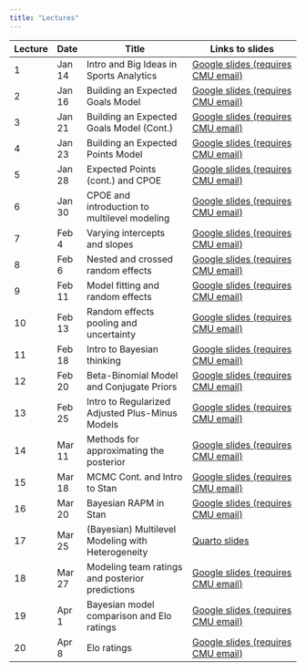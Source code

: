 ```yaml
---
title: "Lectures"
---
```


| Lecture   | Date    | Title                                | Links to slides                              |
|-----------|---------|--------------------------------------|----------------------------------------|
| 1         | Jan 14  | Intro and Big Ideas in Sports Analytics | [Google slides (requires CMU email)](https://docs.google.com/presentation/d/11E6WuPEUj_knejOPa79LmPn5VVd0daxDs9WpFtYH_po/edit?usp=sharing)        |
| 2         | Jan 16  | Building an Expected Goals Model | [Google slides (requires CMU email)](https://docs.google.com/presentation/d/161QTz_uja0G-DiFy6FwIuODhZWBJ1EjmBrknCFheX1k/edit?usp=sharing)        |
| 3         | Jan 21  | Building an Expected Goals Model (Cont.) | [Google slides (requires CMU email)](https://docs.google.com/presentation/d/1vk8DwGvKSV_Ln8-lUmDSiij8EczrrDBzW3xEGIrvChI/edit?usp=sharing)        |
| 4         | Jan 23  | Building an Expected Points Model | [Google slides (requires CMU email)](https://docs.google.com/presentation/d/1iABRMbNXHKkstzU_fHEMexllLkeS2QedAgwouh7IsQQ/edit?usp=sharing)        |
| 5         | Jan 28  | Expected Points (cont.) and CPOE | [Google slides (requires CMU email)](https://docs.google.com/presentation/d/15CRgNs4CQLRGB_QGjNxlWAMKm-QeaZ9D2c0wsed5_FA/edit?usp=sharing)        |
| 6         | Jan 30  | CPOE and introduction to multilevel modeling | [Google slides (requires CMU email)](https://docs.google.com/presentation/d/1o6KkFjaMnM8UDEhwctfC6GYX1BLE_-clHpCVCSJJysk/edit?usp=sharing)        |
| 7         | Feb 4  | Varying intercepts and slopes | [Google slides (requires CMU email)](https://docs.google.com/presentation/d/1nEvsahM5x0vGYFaBs8_OLvhxe4LvrIVdIn7oJ1HCtHQ/edit?usp=sharing)        |
| 8         | Feb 6  | Nested and crossed random effects | [Google slides (requires CMU email)](https://docs.google.com/presentation/d/156Twdfz9Q1vuyeisS_HseqwChmJeZv_wvAhfqBDzz_E/edit?usp=sharing)        |
| 9         | Feb 11  | Model fitting and random effects | [Google slides (requires CMU email)](https://docs.google.com/presentation/d/17CjAnLI6XoIGZUvQ23kbRkLuf8AyNK3A8mKZNAaFzd0/edit?usp=sharing)        |
| 10        | Feb 13  | Random effects pooling and uncertainty | [Google slides (requires CMU email)](https://docs.google.com/presentation/d/1TWo74cCBujGRnwuCNS2eKyCc07LU_gDNYTb9b9UpA3o/edit?usp=sharing)        |
| 11        | Feb 18  | Intro to Bayesian thinking | [Google slides (requires CMU email)](https://docs.google.com/presentation/d/1PItDAxqKlMWNxTjCLY8OoXBDPs7mg6mfSkHarG0ivXA/edit?usp=sharing)        |
| 12        | Feb 20  | Beta-Binomial Model and Conjugate Priors | [Google slides (requires CMU email)](https://docs.google.com/presentation/d/1KWDuu-ofK7ABTO81dqRXwZJ-KUEk0wVjz1KNxSDp4oQ/edit?usp=sharing)        |
| 13        | Feb 25  | Intro to Regularized Adjusted Plus-Minus Models | [Google slides (requires CMU email)](https://docs.google.com/presentation/d/1TtWdsG2oWeUx_-uYLVmG9WBXp3oTkctVr01bYl4aT0s/edit?usp=sharing)        |
| 14        | Mar 11  | Methods for approximating the posterior | [Google slides (requires CMU email)](https://docs.google.com/presentation/d/1mSyfRNRUvS0zMl0ZmeHexjlaLAhRlNEfO_YxzsFwqbQ/edit?usp=sharing)        |
| 15        | Mar 18  | MCMC Cont. and Intro to Stan | [Google slides (requires CMU email)](https://docs.google.com/presentation/d/1AfvfabEI5ews2S8DNJ9DlMoaKM7AZ4KDoUEyL2igUMY/edit?usp=sharing)        |
| 16        | Mar 20  | Bayesian RAPM in Stan | [Google slides (requires CMU email)](https://docs.google.com/presentation/d/1sidWaepnb8mnhOn_thHdBVKb71-n96xtlLthQ8eAZeY/edit?usp=sharing)        |
| 17        | Mar 25  | (Bayesian) Multilevel Modeling with Heterogeneity | [Quarto slides](lectures/17-multilevel-heterogeneity.qmd)
| 18        | Mar 27  | Modeling team ratings and posterior predictions | [Google slides (requires CMU email)](https://docs.google.com/presentation/d/11NFJx7HlS5zOAQrgbx_8hH_mYR3di7_2_ziO1dZMBxI/edit?usp=sharing)        |
| 19        | Apr 1  | Bayesian model comparison and Elo ratings | [Google slides (requires CMU email)](https://docs.google.com/presentation/d/1AyGBAYmQCJzgRzQ8oqh_4VjSPYjtLlnIfH7rSB3QKfs/edit?usp=sharing)        |
| 20        | Apr 8  | Elo ratings | [Google slides (requires CMU email)](https://docs.google.com/presentation/d/1yM-ACr0l2oBGKGrLN3GHUYZYLHO2u8oyvM3eQpMuTJ8/edit?usp=sharing)        |

